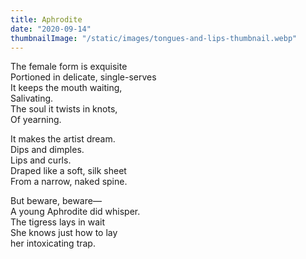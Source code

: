 ```yaml
---
title: Aphrodite
date: "2020-09-14"
thumbnailImage: "/static/images/tongues-and-lips-thumbnail.webp"
---
```


The female form is exquisite   
Portioned in delicate, single-serves  
It keeps the mouth waiting,  
Salivating.   
The soul it twists in knots,  
Of yearning.  

It makes the artist dream.  
Dips and dimples.  
Lips and curls.  
Draped like a soft, silk sheet  
From a narrow, naked spine.   

But beware, beware—  
A young Aphrodite did whisper.  
The tigress lays in wait  
She knows just how to lay  
her intoxicating trap.   
